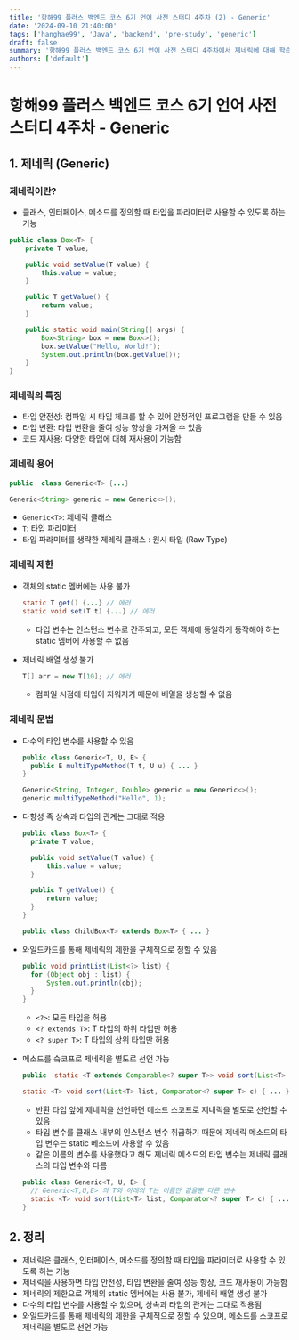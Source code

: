 ```yaml
---
title: '항해99 플러스 백엔드 코스 6기 언어 사전 스터디 4주차 (2) - Generic'
date: '2024-09-10 21:40:00'
tags: ['hanghae99', 'Java', 'backend', 'pre-study', 'generic']
draft: false
summary: '항해99 플러스 백엔드 코스 6기 언어 사전 스터디 4주차에서 제네릭에 대해 학습한 내용을 정리한다.'
authors: ['default']
---
```


# 항해99 플러스 백엔드 코스 6기 언어 사전 스터디 4주차 - Generic

## 1. 제네릭 (Generic)

### 제네릭이란?

- 클래스, 인터페이스, 메소드를 정의할 때 타입을 파라미터로 사용할 수 있도록 하는 기능

```java
public class Box<T> {
    private T value;

    public void setValue(T value) {
        this.value = value;
    }

    public T getValue() {
        return value;
    }

    public static void main(String[] args) {
        Box<String> box = new Box<>();
        box.setValue("Hello, World!");
        System.out.println(box.getValue());
    }
}
```

### 제네릭의 특징

- 타입 안전성: 컴파일 시 타입 체크를 할 수 있어 안정적인 프로그램을 만들 수 있음
- 타입 변환: 타입 변환을 줄여 성능 향상을 가져올 수 있음
- 코드 재사용: 다양한 타입에 대해 재사용이 가능함

### 제네릭 용어

```java
public  class Generic<T> {...}

Generic<String> generic = new Generic<>();
```

- `Generic<T>`: 제네릭 클래스
- `T`: 타입 파라미터
- 타입 파라미터를 생략한 제레릭 클래스 : 원시 타입 (Raw Type)

### 제네릭 제한

- 객체의 static 멤버에는 사용 불가

  ```java
  static T get() {...} // 에러
  static void set(T t) {...} // 에러
  ```

  - 타입 변수는 인스턴스 변수로 간주되고, 모든 객체에 동일하게 동작해야 하는 static 멤버에 사용할 수 없음

- 제네릭 배열 생성 불가

  ```java
  T[] arr = new T[10]; // 에러
  ```

  - 컴파일 시점에 타입이 지워지기 때문에 배열을 생성할 수 없음

### 제네릭 문법

- 다수의 타입 변수를 사용할 수 있음

  ```java
  public class Generic<T, U, E> {
    public E multiTypeMethod(T t, U u) { ... }
  }

  Generic<String, Integer, Double> generic = new Generic<>();
  generic.multiTypeMethod("Hello", 1);
  ```

- 다향성 즉 상속과 타입의 관계는 그대로 적용

  ```java
  public class Box<T> {
    private T value;

    public void setValue(T value) {
        this.value = value;
    }

    public T getValue() {
        return value;
    }
  }

  public class ChildBox<T> extends Box<T> { ... }
  ```

- 와일드카드를 통해 제네릭의 제한을 구체적으로 정할 수 있음

  ```java
  public void printList(List<?> list) {
    for (Object obj : list) {
        System.out.println(obj);
    }
  }
  ```

  - `<?>`: 모든 타입을 허용
  - `<? extends T>`: T 타입의 하위 타입만 허용
  - `<? super T>`: T 타입의 상위 타입만 허용

- 메소드를 슼코프로 제네릭을 별도로 선언 가능

  ```java
  public  static <T extends Comparable<? super T>> void sort(List<T> list) { ... }

  static <T> void sort(List<T> list, Comparator<? super T> c) { ... }
  ```

  - 반환 타입 앞에 제네릭을 선언하면 메소드 스코프로 제네릭을 별도로 선언할 수 있음
  - 타입 변수를 클래스 내부의 인스턴스 변수 취급하기 때문에 제네릭 메소드의 타입 변수는 static 메소드에 사용할 수 있음
  - 같은 이름의 변수를 사용했다고 해도 제네릭 메소드의 타입 변수는 제네릭 클래스의 타입 변수와 다름

  ```java
  public class Generic<T, U, E> {
    // Generic<T,U,E> 의 T와 아래의 T는 이름만 같을뿐 다른 변수
    static <T> void sort(List<T> list, Comparator<? super T> c) { ... }
  }
  ```

## 2. 정리

- 제네릭은 클래스, 인터페이스, 메소드를 정의할 때 타입을 파라미터로 사용할 수 있도록 하는 기능
- 제네릭을 사용하면 타입 안전성, 타입 변환을 줄여 성능 향상, 코드 재사용이 가능함
- 제네릭의 제한으로 객체의 static 멤버에는 사용 불가, 제네릭 배열 생성 불가
- 다수의 타입 변수를 사용할 수 있으며, 상속과 타입의 관계는 그대로 적용됨
- 와일드카드를 통해 제네릭의 제한을 구체적으로 정할 수 있으며, 메소드를 스코프로 제네릭을 별도로 선언 가능
